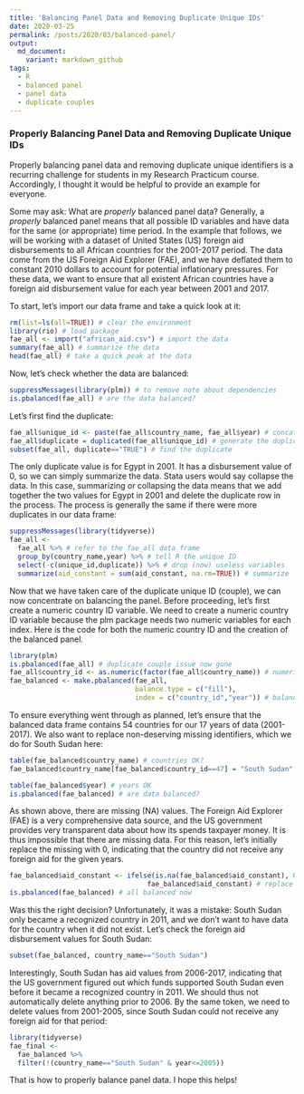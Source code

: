 ---
title: 'Balancing Panel Data and Removing Duplicate Unique IDs'
date: 2020-03-25
permalink: /posts/2020/03/balanced-panel/
output: 
  md_document:
    variant: markdown_github
tags:
  - R
  - balanced panel
  - panel data
  - duplicate couples
---

### Properly Balancing Panel Data and Removing Duplicate Unique IDs

Properly balancing panel data and removing duplicate unique identifiers is a recurring challenge for students in my Research Practicum course. Accordingly, I thought it would be helpful to provide an example for everyone.

Some may ask: What are *properly* balanced panel data? Generally, a *properly* balanced panel means that all possible ID variables and have data for the same (or appropriate) time period. In the example that follows, we will be working with a dataset of United States (US) foreign aid disbursements to all African countries for the 2001-2017 period. The data come from the US Foreign Aid Explorer (FAE), and we have deflated them to constant 2010 dollars to account for potential inflationary pressures. For these data, we want to ensure that all existent African countries have a foreign aid disbursement value for each year between 2001 and 2017. 

To start, let's import our data frame and take a quick look at it:
```{r}
rm(list=ls(all=TRUE)) # clear the environment
library(rio) # load package
fae_all <- import("african_aid.csv") # import the data
summary(fae_all) # summarize the data
head(fae_all) # take a quick peak at the data
```

Now, let's check whether the data are balanced:
```{r}
suppressMessages(library(plm)) # to remove note about dependencies
is.pbalanced(fae_all) # are the data balanced?
```

Let's first find the duplicate:
```{r}
fae_all$unique_id <- paste(fae_all$country_name, fae_all$year) # concatenate
fae_all$duplicate = duplicated(fae_all$unique_id) # generate the duplicate variable
subset(fae_all, duplicate=="TRUE") # find the duplicate
```

The only duplicate value is for Egypt in 2001. It has a disbursement value of 0, so we can simply summarize the data. Stata users would say collapse the data. In this case, summarizing or collapsing the data means that we add together the two values for Egypt in 2001 and delete the duplicate row in the process. The process is generally the same if there were more duplicates in our data frame:
```{r}
suppressMessages(library(tidyverse))
fae_all <-
  fae_all %>% # refer to the fae_all data frame
  group_by(country_name,year) %>% # tell R the unique ID
  select(-c(unique_id,duplicate)) %>% # drop (now) useless variables
  summarize(aid_constant = sum(aid_constant, na.rm=TRUE)) # summarize
```

Now that we have taken care of the duplicate unique ID (couple), we can now concentrate on balancing the panel. Before proceeding, let's first create a numeric country ID variable. We need to create a numeric country ID variable because the plm package needs two numeric variables for each index. Here is the code for both the numeric country ID and the creation of the balanced panel.
```{r}
library(plm)
is.pbalanced(fae_all) # duplicate couple issue now gone
fae_all$country_id <- as.numeric(factor(fae_all$country_name)) # numeric country ID
fae_balanced <- make.pbalanced(fae_all, 
                               balance.type = c("fill"), 
                               index = c("country_id","year")) # balance

```

To ensure everything went through as planned, let's ensure that the balanced data frame contains 54 countries for our 17 years of data (2001-2017). We also want to replace non-deserving missing identifiers, which we do for South Sudan here:
```{r}
table(fae_balanced$country_name) # countries OK?
fae_balanced$country_name[fae_balanced$country_id==47] = "South Sudan"

table(fae_balanced$year) # years OK
is.pbalanced(fae_balanced) # are data balanced?
```

As shown above, there are missing (NA) values. The Foreign Aid Explorer (FAE) is a very comprehensive data source, and the US government provides very transparent data about how its spends taxpayer money. It is thus impossible that there are missing data. For this reason, let's initially replace the missing with 0, indicating that the country did not receive any foreign aid for the given years.
```{r}
fae_balanced$aid_constant <- ifelse(is.na(fae_balanced$aid_constant), 0, 
                                  fae_balanced$aid_constant) # replace NA with 0
is.pbalanced(fae_balanced) # all balanced now
```

Was this the right decision? Unfortunately, it was a mistake: South Sudan only became a recognized country in 2011, and we don't want to have data for the country when it did not exist. Let's check the foreign aid disbursement values for South Sudan:
```{r}
subset(fae_balanced, country_name=="South Sudan")
```

Interestingly, South Sudan has aid values from 2006-2017, indicating that the US government figured out which funds supported South Sudan even before it became a recognized country in 2011. We should thus not automatically delete anything prior to 2006. By the same token, we need to delete values from 2001-2005, since South Sudan could not receive any foreign aid for that period:
```{r}
library(tidyverse)
fae_final <- 
  fae_balanced %>% 
  filter(!(country_name=="South Sudan" & year<=2005))
```

That is how to properly balance panel data. I hope this helps!
